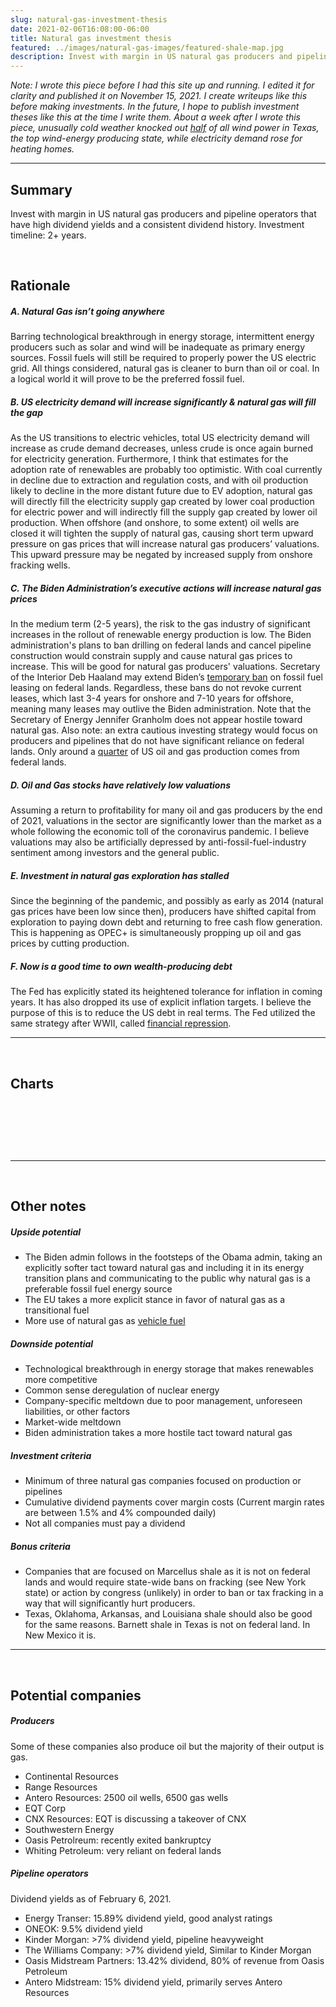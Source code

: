 ```yaml
---
slug: natural-gas-investment-thesis
date: 2021-02-06T16:08:00-06:00
title: Natural gas investment thesis
featured: ../images/natural-gas-images/featured-shale-map.jpg
description: Invest with margin in US natural gas producers and pipeline operators that have high dividend yields and a consistent dividend history.
---
```



_Note: I wrote this piece before I had this site up and running. I edited it for clarity and published it on November 15, 2021. I create writeups like this before making investments. In the future, I hope to publish investment theses like this at the time I write them. About a week after I wrote this piece, unusually cold weather knocked out [half](https://www.reuters.com/article/idUSKBN2AF066) of all wind power in Texas, the top wind-energy producing state, while electricity demand rose for heating homes._

---

<MdxImage
  fileName="featured-shale-map.jpg"
  alt="Figure 1: United States lower 48 shale map"
  caption="Figure 1: United States lower 48 shale plays. Most US fracking and natural gas production occurs in the areas highlighted in orange."
/>

## Summary

Invest with margin in US natural gas producers and pipeline operators that have high dividend yields and a consistent dividend history. Investment timeline: 2+ years.

<br />

## Rationale

##### A. Natural Gas isn’t going anywhere

Barring technological breakthrough in energy storage, intermittent energy producers such as solar and wind will be inadequate as primary energy sources. Fossil fuels will still be required to properly power the US electric grid. All things considered, natural gas is cleaner to burn than oil or coal. In a logical world it will prove to be the preferred fossil fuel.

##### B. US electricity demand will increase significantly & natural gas will fill the gap

As the US transitions to electric vehicles, total US electricity demand will increase as crude demand decreases, unless crude is once again burned for electricity generation. Furthermore, I think that estimates for the adoption rate of renewables are probably too optimistic. With coal currently in decline due to extraction and regulation costs, and with oil production likely to decline in the more distant future due to EV adoption, natural gas will directly fill the electricity supply gap created by lower coal production for electric power and will indirectly fill the supply gap created by lower oil production. When offshore (and onshore, to some extent) oil wells are closed it will tighten the supply of natural gas, causing short term upward pressure on gas prices that will increase natural gas producers’ valuations. This upward pressure may be negated by increased supply from onshore fracking wells.

<MdxImage
  fileName="net-electric-gen.jpg"
  alt="Figure 2"
  caption="Figure 2: Natural gas is poised to steal market share from coal, aided by clean-power policies."
/>

##### C. The Biden Administration’s executive actions will increase natural gas prices

In the medium term (2-5 years), the risk to the gas industry of significant increases in the rollout of renewable energy production is low. The Biden administration's plans to ban drilling on federal lands and cancel pipeline construction would constrain supply and cause natural gas prices to increase. This will be good for natural gas producers' valuations. Secretary of the Interior Deb Haaland may extend Biden’s [temporary ban](https://www.spglobal.com/platts/en/market-insights/latest-news/oil/012121-us-puts-new-oil-and-gas-leases-permits-on-federal-lands-on-hold-for-60-days) on fossil fuel leasing on federal lands. Regardless, these bans do not revoke current leases, which last 3-4 years for onshore and 7-10 years for offshore, meaning many leases may outlive the Biden administration. Note that the Secretary of Energy Jennifer Granholm does not appear hostile toward natural gas. Also note: an extra cautious investing strategy would focus on producers and pipelines that do not have significant reliance on federal lands. Only around a [quarter](https://www.instituteforenergyresearch.org/fossil-fuels/oil-and-gas-production-on-federal-land-falls-far-below-historic-norms/) of US oil and gas production comes from federal lands.

##### D. Oil and Gas stocks have relatively low valuations

Assuming a return to profitability for many oil and gas producers by the end of 2021, valuations in the sector are significantly lower than the market as a whole following the economic toll of the coronavirus pandemic. I believe valuations may also be artificially depressed by anti-fossil-fuel-industry sentiment among investors and the general public.

##### E. Investment in natural gas exploration has stalled

Since the beginning of the pandemic, and possibly as early as 2014 (natural gas prices have been low since then), producers have shifted capital from exploration to paying down debt and returning to free cash flow generation. This is happening as OPEC+ is simultaneously propping up oil and gas prices by cutting production.

<MdxImage
  fileName="investment-cycle.png"
  alt="Figure 3"
  maxWidth="600px"
  caption="Figure 3: The investment cycle for commodities industries. The oil & gas industry is experiencing depressed valuations and companies have reduced output and capital expenditures."
/>

##### F. Now is a good time to own wealth-producing debt

The Fed has explicitly stated its heightened tolerance for inflation in coming years. It has also dropped its use of explicit inflation targets. I believe the purpose of this is to reduce the US debt in real terms. The Fed utilized the same strategy after WWII, called [financial repression](https://en.wikipedia.org/wiki/Financial_repression#Examples).

---

<br />

## Charts

<MdxImage
  fileName="nat-gas-marketed-prod.png"
  alt="Figure 4"
  caption="Figure 4: US production of natural gas over time. Production picked up in the late 2000's with the fracking boom. Production fell in early 2020."
/>

<br />

<MdxImage
  fileName="nat-gas-consumption.png"
  alt="Figure 5"
  caption="Figure 5: US natural gas consumption over time. The COVID-19 pandemic does not seem to have had a discernable effect on natural gas consumption."
/>

<br />

<MdxImage
  fileName="hh-spot-prices.png"
  alt="Figure 6"
  caption="Figure 6: US natural gas prices over time. Prices were falling before global COVID-19 lockdowns began and have recovered somewhat since then."
/>

<br />

<MdxImage
  fileName="wti-prices.png"
  alt="Figure 7"
  caption="Figure 7: US oil prices over time. The pandemic's effect on oil prices is more clear than its effect on natural gas prices. Many oil wells also produce natural gas. When prices fall and oil wells are closed, some natural gas production comes offline too."
/>

---

<br />

## Other notes

##### Upside potential

- The Biden admin follows in the footsteps of the Obama admin, taking an explicitly softer tact toward natural gas and including it in its energy transition plans and communicating to the public why natural gas is a preferable fossil fuel energy source
- The EU takes a more explicit stance in favor of natural gas as a transitional fuel
- More use of natural gas as [vehicle fuel](https://www.reuters.com/article/us-amazon-engines-natural-gas-exclusive-idUSKBN2A52ML)

##### Downside potential

- Technological breakthrough in energy storage that makes renewables more competitive
- Common sense deregulation of nuclear energy
- Company-specific meltdown due to poor management, unforeseen liabilities, or other factors
- Market-wide meltdown
- Biden administration takes a more hostile tact toward natural gas

##### Investment criteria

- Minimum of three natural gas companies focused on production or pipelines
- Cumulative dividend payments cover margin costs (Current margin rates are between 1.5% and 4% compounded daily)
- Not all companies must pay a dividend

##### Bonus criteria

- Companies that are focused on Marcellus shale as it is not on federal lands and would require state-wide bans on fracking (see New York state) or action by congress (unlikely) in order to ban or tax fracking in a way that will significantly hurt producers.
- Texas, Oklahoma, Arkansas, and Louisiana shale should also be good for the same reasons. Barnett shale in Texas is not on federal land. In New Mexico it is.

---

<br />

## Potential companies

##### Producers

Some of these companies also produce oil but the majority of their output is gas.

- Continental Resources
- Range Resources
- Antero Resources: 2500 oil wells, 6500 gas wells
- EQT Corp
- CNX Resources: EQT is discussing a takeover of CNX
- Southwestern Energy
- Oasis Petrolreum: recently exited bankruptcy
- Whiting Petroleum: very reliant on federal lands

##### Pipeline operators

Dividend yields as of February 6, 2021.

- Energy Transer: 15.89% dividend yield, good analyst ratings
- ONEOK: 9.5% dividend yield
- Kinder Morgan: >7% dividend yield, pipeline heavyweight
- The Williams Company: >7% dividend yield, Similar to Kinder Morgan
- Oasis Midstream Partners: 13.42% dividend, 80% of revenue from Oasis Petroleum
- Antero Midstream: 15% dividend yield, primarily serves Antero Resources
